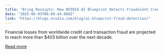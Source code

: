 ```yaml
---
title: "Bring Receipts: New NVIDIA AI Blueprint Detects Fraudulent Credit Card Transactions With Precision"
date: "2025-06-03T06:00:44.000Z"
link: "https://blogs.nvidia.com/blog/ai-blueprint-fraud-detection/"
---
```


Financial losses from worldwide credit card transaction fraud are projected to reach more than $403 billion over the next decade.

[Read more](https://blogs.nvidia.com/blog/ai-blueprint-fraud-detection/)
